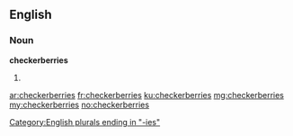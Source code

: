 ==English==

===Noun===
'''checkerberries'''

# {{plural of|checkerberry}}

[[Category:English plurals ending in "-ies"]]

[[ar:checkerberries]]
[[fr:checkerberries]]
[[ku:checkerberries]]
[[mg:checkerberries]]
[[my:checkerberries]]
[[no:checkerberries]]